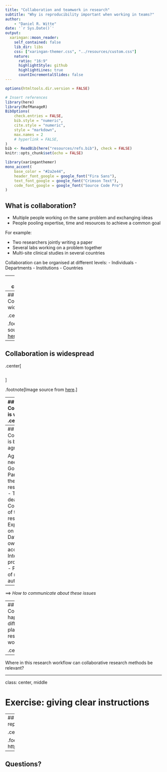 ```yaml
---
title: "Collaboration and teamwork in research"
subtitle: "Why is reproducibility important when working in teams?"  
author: 
    - "Daniel R. Witte"
date: '`r Sys.Date()`'
output:
  xaringan::moon_reader:
    self_contained: false
    lib_dir: libs
    css: ["xaringan-themer.css", "../resources/custom.css"]
    nature:
      ratio: "16:9"
      highlightStyle: github
      highlightLines: true
      countIncrementalSlides: false
---
```


```r
options(htmltools.dir.version = FALSE)

# Insert references
library(here)
library(RefManageR)
BibOptions(
    check.entries = FALSE,
    bib.style = "numeric",
    cite.style = "numeric",
    style = "markdown",
    max.names = 2
    # hyperlink = FALSE,
)
bib <- ReadBib(here("resources/refs.bib"), check = FALSE)
knitr::opts_chunk$set(echo = FALSE)
```

```r
library(xaringanthemer)
mono_accent(
    base_color = "#2a2e44",
    header_font_google = google_font("Fira Sans"),
    text_font_google = google_font("Crimson Text"),
    code_font_google = google_font("Source Code Pro")
)
```

## What is collaboration?

-   Multiple people working on the same problem and exchanging ideas
-   People pooling expertise, time and resources to achieve a common goal

For example:

-   Two researchers jointly writing a paper
-   Several labs working on a problem together
-   Multi-site clinical studies in several countries

Collaboration can be organised at different levels:
-   Individuals
-   Departments
-   Institutions
-   Countries

---
## Why collaborate?

-   Sharing and discussing different perspectives and ideas leads to solutions more rapidly

-   Large undertakings require a joint effort: Many hands make light work

-   Teams with the best mix of competences

-   Access to specific material, equipment or know-how

-   Some projects need geographic distribution or capacity of parallel sites

-   Collaborations publish more and get more citations

-   Working together can be more motivating than solitary work


---
## Collaboration is widespread

.center[
```r
```
]

.footnote[Image source from [here](http://olihb.com/2011/01/23/map-of-scientific-collaboration-between-researchers/).]

---
## Collaboration is widespread
.center[
```r
```
]

.footnote[Image source from [here](http://olihb.com/2011/01/23/map-of-scientific-collaboration-between-researchers/).]

---
## Collaboration is widespread
.center[
```r
```
]

.footnote[Image source from [here](http://olihb.com/2011/01/23/map-of-scientific-collaboration-between-researchers/).]

---
## Collaboration is based on agreement

Agreement is needed on:
-   Goals
-   Participants, their roles and responsibilities
-   Timing and deadlines
-   Commitment of time and resources
-   Expectations on quality
-   Data sharing, ownership, access
-   Intellectual property rights
-   Publication of results and authorships

--

==> *How to communicate about these issues*

---
## Collaboration happens at different places in the research workflow

.center[
```r
```
]

--

Where in this research workflow can collaborative research methods be relevant?

---

class: center, middle

# Exercise: giving clear instructions

---
## Example: The first computationally reproducible manuscript

.center[
```r
```
]

.footnote[Source from https://elifesciences.org/articles/30274]

---
## Questions?

